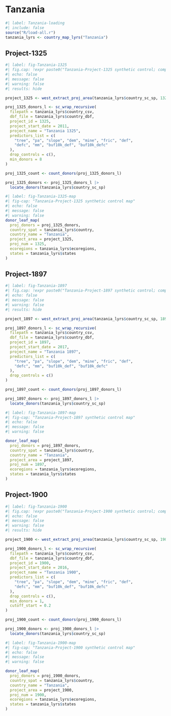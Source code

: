 # Tanzania


```r
#| label: Tanzania-loading
#| include: false
source("R/load-all.r")
tanzania_lyrs <- country_map_lyrs("Tanzania")
```

## Project-1325

```r
#| label: fig-Tanzania-1325
#| fig.cap: !expr paste0("Tanzania-Project-1325 synthetic control; comprising ", proj_1325_count$n_weighted, " donors from a potential pool of ", proj_1325_count$n_pot, " donors. The donor pool subset is based on a buffer deforestation threshold value of ", proj_1325_donors_l$cutoff)
#| echo: false
#| message: false
#| warning: false
#| results: hide

project_1325 <- west_extract_proj_area(tanzania_lyrs$country_sc_sp, 1325)

proj_1325_donors_l <- sc_wrap_recursive(
  filepath = tanzania_lyrs$country_csv,
  dbf_file = tanzania_lyrs$country_dbf,
  project_id = 1325,
  project_start_date = 2011,
  project_name = "Tanzania 1325",
  predictors_list = c(
    "tree", "pa", "slope", "dem", "mine", "fric", "def",
    "defc", "mm", "buf10k_def", "buf10k_defc"
  ),
  drop_controls = c(),
  min_donors = 8
)

proj_1325_count <- count_donors(proj_1325_donors_l)

proj_1325_donors <- proj_1325_donors_l |>
  locate_donors(tanzania_lyrs$country_sc_sp)

```

```r
#| label: fig-Tanzania-1325-map
#| fig-cap: "Tanzania-Project-1325 synthetic control map"
#| echo: false
#| message: false
#| warning: false
donor_leaf_map(
  proj_donors = proj_1325_donors,
  country_spat = tanzania_lyrs$country,
  country_name = "Tanzania",
  project_area = project_1325,
  proj_num = 1325,
  ecoregions = tanzania_lyrs$ecoregions,
  states = tanzania_lyrs$states
)
```

## Project-1897

```r
#| label: fig-Tanzania-1897
#| fig.cap: !expr paste0("Tanzania-Project-1897 synthetic control; comprising ", proj_1897_count$n_weighted, " donors from a potential pool of ", proj_1897_count$n_pot, " donors. The donor pool subset is based on a buffer deforestation threshold value of ", proj_1897_donors_l$cutoff)
#| echo: false
#| message: false
#| warning: false
#| results: hide

project_1897 <- west_extract_proj_area(tanzania_lyrs$country_sc_sp, 1897)

proj_1897_donors_l <- sc_wrap_recursive(
  filepath = tanzania_lyrs$country_csv,
  dbf_file = tanzania_lyrs$country_dbf,
  project_id = 1897,
  project_start_date = 2017,
  project_name = "Tanzania 1897",
  predictors_list = c(
    "tree", "pa", "slope", "dem", "mine", "fric", "def",
    "defc", "mm", "buf10k_def", "buf10k_defc"
  ),
  drop_controls = c()
)

proj_1897_count <- count_donors(proj_1897_donors_l)

proj_1897_donors <- proj_1897_donors_l |>
  locate_donors(tanzania_lyrs$country_sc_sp)

```

```r
#| label: fig-Tanzania-1897-map
#| fig-cap: "Tanzania-Project-1897 synthetic control map"
#| echo: false
#| message: false
#| warning: false

donor_leaf_map(
  proj_donors = proj_1897_donors,
  country_spat = tanzania_lyrs$country,
  country_name = "Tanzania",
  project_area = project_1897,
  proj_num = 1897,
  ecoregions = tanzania_lyrs$ecoregions,
  states = tanzania_lyrs$states
)
```



## Project-1900

```r
#| label: fig-Tanzania-1900
#| fig.cap: !expr paste0("Tanzania-Project-1900 synthetic control; comprising ", proj_1900_count$n_weighted, " donors from a potential pool of ", proj_1900_count$n_pot, " donors. The donor pool subset is based on a buffer deforestation threshold value of ", proj_1900_donors_l$cutoff)
#| echo: false
#| message: false
#| warning: false
#| results: hide

project_1900 <- west_extract_proj_area(tanzania_lyrs$country_sc_sp, 1900)

proj_1900_donors_l <- sc_wrap_recursive(
  filepath = tanzania_lyrs$country_csv,
  dbf_file = tanzania_lyrs$country_dbf,
  project_id = 1900,
  project_start_date = 2016,
  project_name = "Tanzania 1900",
  predictors_list = c(
    "tree", "pa", "slope", "dem", "mine", "fric", "def",
    "defc", "mm", "buf10k_def", "buf10k_defc"
  ),
  drop_controls = c(),
  min_donors = 1,
  cutoff_start = 0.2
)

proj_1900_count <- count_donors(proj_1900_donors_l)

proj_1900_donors <- proj_1900_donors_l |>
  locate_donors(tanzania_lyrs$country_sc_sp)

```

```r
#| label: fig-Tanzania-1900-map
#| fig-cap: "Tanzania-Project-1900 synthetic control map"
#| echo: false
#| message: false
#| warning: false

donor_leaf_map(
  proj_donors = proj_1900_donors,
  country_spat = tanzania_lyrs$country,
  country_name = "Tanzania",
  project_area = project_1900,
  proj_num = 1900,
  ecoregions = tanzania_lyrs$ecoregions,
  states = tanzania_lyrs$states
)
```
